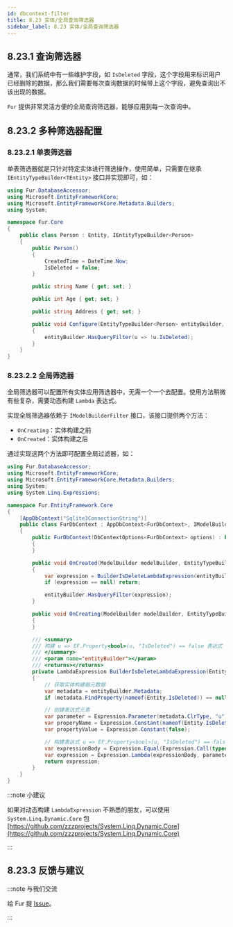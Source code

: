 ```yaml
---
id: dbcontext-filter
title: 8.23 实体/全局查询筛选器
sidebar_label: 8.23 实体/全局查询筛选器
---
```


## 8.23.1 查询筛选器

通常，我们系统中有一些维护字段，如 `IsDeleted` 字段，这个字段用来标识用户已经删除的数据，那么我们需要每次查询数据的时候带上这个字段，避免查询出不该出现的数据。

`Fur` 提供非常灵活方便的全局查询筛选器，能够应用到每一次查询中。

## 8.23.2 多种筛选器配置

### 8.23.2.1 单表筛选器

单表筛选器就是只针对特定实体进行筛选操作，使用简单，只需要在继承 `IEntityTypeBuilder<TEntity>` 接口并实现即可，如：

```cs {8,24}
using Fur.DatabaseAccessor;
using Microsoft.EntityFrameworkCore;
using Microsoft.EntityFrameworkCore.Metadata.Builders;
using System;

namespace Fur.Core
{
    public class Person : Entity, IEntityTypeBuilder<Person>
    {
        public Person()
        {
            CreatedTime = DateTime.Now;
            IsDeleted = false;
        }

        public string Name { get; set; }

        public int Age { get; set; }

        public string Address { get; set; }

        public void Configure(EntityTypeBuilder<Person> entityBuilder, DbContext dbContext, Type dbContextLocator)
        {
            entityBuilder.HasQueryFilter(u => !u.IsDeleted);
        }
    }
}
```

### 8.23.2.2 全局筛选器

全局筛选器可以配置所有实体应用筛选器中，无需一个一个去配置。使用方法稍微有些复杂，需要动态构建 `Lambda` 表达式。

实现全局筛选器依赖于 `IModelBuilderFilter` 接口，该接口提供两个方法：

- `OnCreating`：实体构建之前
- `OnCreated`：实体构建之后

通过实现这两个方法即可配置全局过滤器，如：

```cs {10,18-19,21,24}
using Fur.DatabaseAccessor;
using Microsoft.EntityFrameworkCore;
using Microsoft.EntityFrameworkCore.Metadata.Builders;
using System;
using System.Linq.Expressions;

namespace Fur.EntityFramework.Core
{
    [AppDbContext("Sqlite3ConnectionString")]
    public class FurDbContext : AppDbContext<FurDbContext>, IModelBuilderFilter<MasterDbContextLocator>
    {
        public FurDbContext(DbContextOptions<FurDbContext> options) : base(options)
        {
        }

        public void OnCreated(ModelBuilder modelBuilder, EntityTypeBuilder entityBuilder, DbContext dbContext, Type dbContextLocator)
        {
            var expression = BuilderIsDeleteLambdaExpression(entityBuilder);
            if (expression == null) return;

            entityBuilder.HasQueryFilter(expression);
        }

        public void OnCreating(ModelBuilder modelBuilder, EntityTypeBuilder entityBuilder, DbContext dbContext, Type dbContextLocator)
        {
        }

        /// <summary>
        /// 构建 u => EF.Property<bool>(u, "IsDeleted") == false 表达式
        /// </summary>
        /// <param name="entityBuilder"></param>
        /// <returns></returns>
        private LambdaExpression BuilderIsDeleteLambdaExpression(EntityTypeBuilder entityBuilder)
        {
            // 获取实体构建器元数据
            var metadata = entityBuilder.Metadata;
            if (metadata.FindProperty(nameof(Entity.IsDeleted)) == null) return default;

            // 创建表达式元素
            var parameter = Expression.Parameter(metadata.ClrType, "u");
            var properyName = Expression.Constant(nameof(Entity.IsDeleted));
            var propertyValue = Expression.Constant(false);

            // 构建表达式 u => EF.Property<bool>(u, "IsDeleted") == false
            var expressionBody = Expression.Equal(Expression.Call(typeof(EF), nameof(EF.Property), new[] { typeof(bool) }, parameter, properyName), propertyValue);
            var expression = Expression.Lambda(expressionBody, parameter);
            return expression;
        }
    }
}
```

:::note 小建议

如果对动态构建 `LambdaExpression` 不熟悉的朋友，可以使用 `System.Linq.Dynamic.Core` 包 [https://github.com/zzzprojects/System.Linq.Dynamic.Core](https://github.com/zzzprojects/System.Linq.Dynamic.Core)

:::

## 8.23.3 反馈与建议

:::note 与我们交流

给 Fur 提 [Issue](https://gitee.com/monksoul/Fur/issues/new?issue)。

:::
